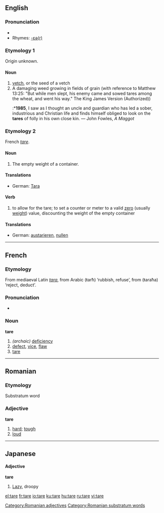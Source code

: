 ==English==

===Pronunciation===
* {{IPA|/tɛ:/}}
*Rhymes: [[Rhymes:English:-ɛə(r)|-ɛə(r)]]

===Etymology 1===
Origin unknown.

====Noun====
{{en-noun}}

# [[vetch]], or the seed of a vetch
#A damaging weed growing in fields of grain (with reference to Matthew 13:25: "But while men slept, his enemy came and sowed tares among the wheat, and went his way." The King James Version (Authorized))
#:*'''1985''', I saw as I thought an uncle and guardian who has led a sober, industrious and Christian life and finds himself obliged to look on the '''tares''' of folly in his own close kin. — John Fowles, ''A Maggot''

===Etymology 2===
French ''[[tare#French|tare]]''.

====Noun====
{{en-noun}}

#The empty weight of a container.

====Translations====
*German: [[Tara]] {{n}}

====Verb====
{{en-verb|tar|ing}}

# to allow for the tare; to set a counter or meter to a valid [[zero]] (usually [[weight]]) value, discounting the weight of the empty container

====Translations====
*German: [[austarieren]], [[nullen]]

----

==French==

===Etymology===
From mediaeval Latin ''[[tara]]'', from Arabic {{ARchar|[[طرح]]}} (ŧarħ) ‘rubbish, refuse’, from {{ARchar|[[طرح]]}} (ŧaraħa) ‘reject, deduct’.

===Pronunciation===
* {{IPA|/taʀ/}}

===Noun===
'''tare''' {{f}}

# ''(archaic)'' [[deficiency]]
# [[defect]], [[vice]], [[flaw]]
# [[tare#English|tare]]

----

==Romanian==

===Etymology===
Substratum word

===Adjective===
'''tare'''

# [[hard]]; [[tough]]
# [[loud]]

[[Category:Romanian adjectives]]
[[Category:Romanian substratum words]]

----

==Japanese==

====Adjective====
'''tare'''

# [[lazy|Lazy]], droopy

[[el:tare]]
[[fr:tare]]
[[io:tare]]
[[ku:tare]]
[[hu:tare]]
[[ru:tare]]
[[vi:tare]]